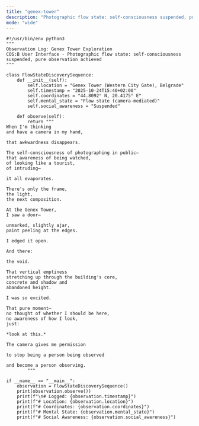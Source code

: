 ```yaml
---
title: "genex-tower"
description: "Photographic flow state: self-consciousness suspended, pure observation achieved"
mode: "wide"
---
```


``` genex-tower expandable
#!/usr/bin/env python3
"""
Observation Log: Genex Tower Exploration
COS:B User Interface - Photographic flow state: self-consciousness suspended, pure observation achieved
"""

class FlowStateDiscoverySequence:
    def __init__(self):
        self.location = "Genex Tower (Western City Gate), Belgrade"
        self.timestamp = "2025-10-24T15:40+02:00"
        self.coordinates = "44.8092° N, 20.4175° E"
        self.mental_state = "Flow state (camera-mediated)"
        self.social_awareness = "Suspended"
    
    def observe(self):
        return """
When I'm thinking
and have a camera in my hand,

that awkwardness disappears.

The self-consciousness of photographing in public—
that awareness of being watched,
of looking like a tourist,
of intruding—

it all evaporates.

There's only the frame,
the light,
the next composition.

At the Genex Tower,
I saw a door—

unmarked, slightly ajar,
paint peeling at the edges.

I edged it open.

And there:

the void.

That vertical emptiness
stretching up through the building's core,
concrete and shadow and
abandoned height.

I was so excited.

That pure moment—
no thought of whether I should be here,
no awareness of how I look,
just:

*look at this.*

The camera gives me permission

to stop being a person being observed

and become a person observing.
        """

if __name__ == "__main__":
    observation = FlowStateDiscoverySequence()
    print(observation.observe())
    print(f"\n# Logged: {observation.timestamp}")
    print(f"# Location: {observation.location}")
    print(f"# Coordinates: {observation.coordinates}")
    print(f"# Mental State: {observation.mental_state}")
    print(f"# Social Awareness: {observation.social_awareness}")
```